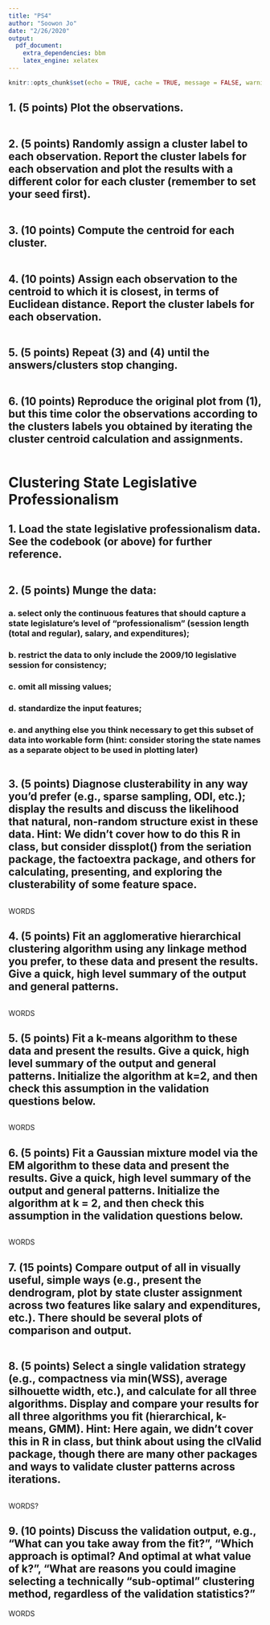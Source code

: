 ```yaml
---
title: "PS4"
author: "Soowon Jo"
date: "2/26/2020"
output: 
  pdf_document: 
    extra_dependencies: bbm
    latex_engine: xelatex
---
```


```r
knitr::opts_chunk$set(echo = TRUE, cache = TRUE, message = FALSE, warning = FALSE, error = FALSE)


```

## 1. (5 points) Plot the observations.

```r


```

## 2. (5 points) Randomly assign a cluster label to each observation. Report the cluster labels for each observation and plot the results with a different color for each cluster (remember to set your seed first).

``` r

```
## 3. (10 points) Compute the centroid for each cluster.

```r


```

## 4. (10 points) Assign each observation to the centroid to which it is closest, in terms of Euclidean distance. Report the cluster labels for each observation.

``` r


```

## 5. (5 points) Repeat (3) and (4) until the answers/clusters stop changing.

``` r


```

## 6. (10 points) Reproduce the original plot from (1), but this time color the observations according to the clusters labels you obtained by iterating the cluster centroid calculation and assignments.

``` r


```

# Clustering State Legislative Professionalism

## 1. Load the state legislative professionalism data. See the codebook (or above) for further reference.

``` r


```

## 2. (5 points) Munge the data:

### a. select only the continuous features that should capture a state legislature’s level of “professionalism” (session length (total and regular), salary, and expenditures); 
### b. restrict the data to only include the 2009/10 legislative session for consistency; 
### c. omit all missing values; 
### d. standardize the input features; 
### e. and anything else you think necessary to get this subset of data into workable form (hint: consider storing the state names as a separate object to be used in plotting later)

``` r


```

## 3. (5 points) Diagnose clusterability in any way you’d prefer (e.g., sparse sampling, ODI, etc.); display the results and discuss the likelihood that natural, non-random structure exist in these data. Hint: We didn't cover how to do this R in class, but consider dissplot() from the seriation package, the factoextra package, and others for calculating, presenting, and exploring the clusterability of some feature space.

``` r


```

WORDS

## 4. (5 points) Fit an agglomerative hierarchical clustering algorithm using any linkage method you prefer, to these data and present the results. Give a quick, high level summary of the output and general patterns.

``` r


```

WORDS

## 5. (5 points) Fit a k-means algorithm to these data and present the results. Give a quick, high level summary of the output and general patterns. Initialize the algorithm at k=2, and then check this assumption in the validation questions below.

``` r


```
 
WORDS

## 6. (5 points) Fit a Gaussian mixture model via the EM algorithm to these data and present the results. Give a quick, high level summary of the output and general patterns. Initialize the algorithm at k = 2, and then check this assumption in the validation questions below.

``` r


```

WORDS

## 7. (15 points) Compare output of all in visually useful, simple ways (e.g., present the dendrogram, plot by state cluster assignment across two features like salary and expenditures, etc.). There should be several plots of comparison and output.

``` r


```

## 8. (5 points) Select a single validation strategy (e.g., compactness via min(WSS), average silhouette width, etc.), and calculate for all three algorithms. Display and compare your results for all three algorithms you fit (hierarchical, k-means, GMM). Hint: Here again, we didn't cover this in R in class, but think about using the clValid package, though there are many other packages and ways to validate cluster patterns across iterations.

``` r


```

WORDS?

## 9. (10 points) Discuss the validation output, e.g., "What can you take away from the fit?", "Which approach is optimal? And optimal at what value of k?", "What are reasons you could imagine selecting a technically “sub-optimal” clustering method, regardless of the validation statistics?"

WORDS